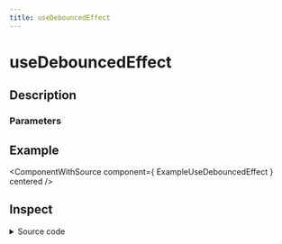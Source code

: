 ```yaml
---
title: useDebouncedEffect
---
```



# useDebouncedEffect

## Description

<ComponentDescription name="useDebouncedEffect" />

### Parameters

<ComponentParameters name="useDebouncedEffect" />

## Example

<ComponentWithSource component={ ExampleUseDebouncedEffect } centered />

## Inspect

<details>
    <summary>Source code</summary>
    <ComponentSource 
        package="@enterwell/react-hooks" 
        directory="hooks" 
        name="useDebouncedEffect"
    />
</details>